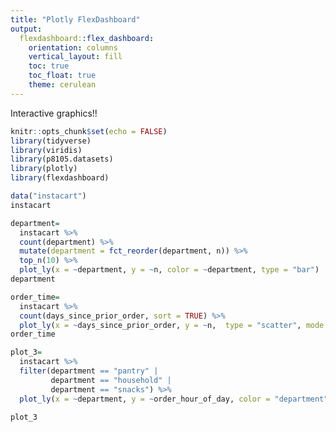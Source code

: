 ```yaml
---
title: "Plotly FlexDashboard"
output: 
  flexdashboard::flex_dashboard:
    orientation: columns
    vertical_layout: fill
    toc: true
    toc_float: true
    theme: cerulean
---
```


Interactive graphics!!

```r
knitr::opts_chunk$set(echo = FALSE)
library(tidyverse)
library(viridis)
library(p8105.datasets)
library(plotly)
library(flexdashboard)
```

```r
data("instacart")
instacart

department=
  instacart %>% 
  count(department) %>% 
  mutate(department = fct_reorder(department, n)) %>%  
  top_n(10) %>% 
  plot_ly(x = ~department, y = ~n, color = ~department, type = "bar")
department
```

```r
order_time=
  instacart %>% 
  count(days_since_prior_order, sort = TRUE) %>% 
  plot_ly(x = ~days_since_prior_order, y = ~n,  type = "scatter", mode = "markers", color = "pink", alpha = 0.5)
order_time
```
```r
plot_3=
  instacart %>% 
  filter(department == "pantry" | 
         department == "household" |
         department == "snacks") %>%
  plot_ly(x = ~department, y = ~order_hour_of_day, color = "department", type = "violin", colors = "purple")

plot_3
```

